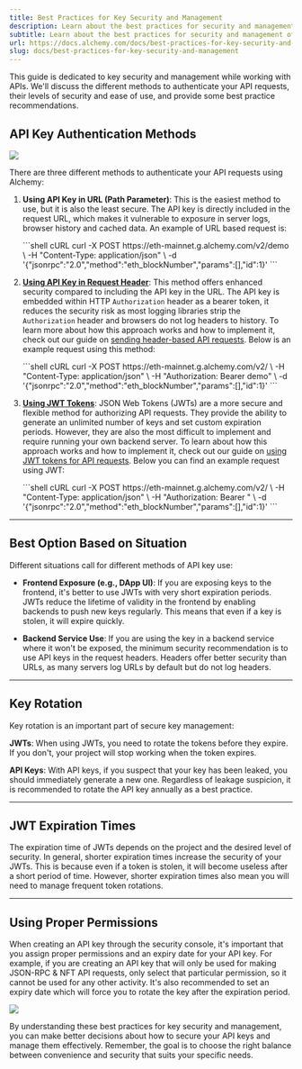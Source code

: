 ```yaml
---
title: Best Practices for Key Security and Management
description: Learn about the best practices for security and management of your keys.
subtitle: Learn about the best practices for security and management of your keys.
url: https://docs.alchemy.com/docs/best-practices-for-key-security-and-management
slug: docs/best-practices-for-key-security-and-management
---
```


This guide is dedicated to key security and management while working with APIs. We'll discuss the different methods to authenticate your API requests, their levels of security and ease of use, and provide some best practice recommendations.

## API Key Authentication Methods

![](ec60f77-visual.png)

There are three different methods to authenticate your API requests using Alchemy:

1. **Using API Key in URL (Path Parameter)**: This is the easiest method to use, but it is also the least secure. The API key is directly included in the request URL, which makes it vulnerable to exposure in server logs, browser history and cached data. An example of URL based request is:

   <CodeGroup>
     ```shell cURL
     curl -X POST https://eth-mainnet.g.alchemy.com/v2/demo \
     -H "Content-Type: application/json" \
     -d '{"jsonrpc":"2.0","method":"eth_blockNumber","params":[],"id":1}'
     ```
   </CodeGroup>

2. **[Using API Key in Request Header](/docs/how-to-use-api-keys-in-http-headers)**: This method offers enhanced security compared to including the API key in the URL. The API key is embedded within HTTP `Authorization` header as a bearer token, it reduces the security risk as most logging libraries strip the `Authorization` header and browsers do not log headers to history. To learn more about how this approach works and how to implement it, check out our guide on [sending header-based API requests](/docs/how-to-use-api-keys-in-http-headers). Below is an example request using this method:

   <CodeGroup>
     ```shell cURL
     curl -X POST https://eth-mainnet.g.alchemy.com/v2/ \
     -H "Content-Type: application/json" \
     -H "Authorization: Bearer demo" \
     -d '{"jsonrpc":"2.0","method":"eth_blockNumber","params":[],"id":1}'
     ```
   </CodeGroup>

3. **[Using JWT Tokens](/docs/how-to-use-jwts-for-api-requests)**: JSON Web Tokens (JWTs) are a more secure and flexible method for authorizing API requests. They provide the ability to generate an unlimited number of keys and set custom expiration periods. However, they are also the most difficult to implement and require running your own backend server. To learn about how this approach works and how to implement it, check out our guide on [using JWT tokens for API requests](/docs/how-to-use-jwts-for-api-requests). Below you can find an example request using JWT:

   <CodeGroup>
     ```shell cURL
     curl -X POST https://eth-mainnet.g.alchemy.com/v2/ \
     -H "Content-Type: application/json" \
     -H "Authorization: Bearer <JWT_TOKEN>" \
     -d '{"jsonrpc":"2.0","method":"eth_blockNumber","params":[],"id":1}'
     ```
   </CodeGroup>

***

## Best Option Based on Situation

Different situations call for different methods of API key use:

* **Frontend Exposure (e.g., DApp UI)**: If you are exposing keys to the frontend, it's better to use JWTs with very short expiration periods. JWTs reduce the lifetime of validity in the frontend by enabling backends to push new keys regularly. This means that even if a key is stolen, it will expire quickly.

* **Backend Service Use**: If you are using the key in a backend service where it won't be exposed, the minimum security recommendation is to use API keys in the request headers. Headers offer better security than URLs, as many servers log URLs by default but do not log headers.

***

## Key Rotation

Key rotation is an important part of secure key management:

**JWTs**: When using JWTs, you need to rotate the tokens before they expire. If you don't, your project will stop working when the token expires.

**API Keys**: With API keys, if you suspect that your key has been leaked, you should immediately generate a new one. Regardless of leakage suspicion, it is recommended to rotate the API key annually as a best practice.

***

## JWT Expiration Times

The expiration time of JWTs depends on the project and the desired level of security. In general, shorter expiration times increase the security of your JWTs. This is because even if a token is stolen, it will become useless after a short period of time. However, shorter expiration times also mean you will need to manage frequent token rotations.

***

## Using Proper Permissions

When creating an API key through the security console, it's important that you assign proper permissions and an expiry date for your API key. For example, if you are creating an API key that will only be used for making JSON-RPC & NFT API requests, only select that particular permission, so it cannot be used for any other activity. It's also recommended to set an expiry date which will force you to rotate the key after the expiration period.

![](a452d0e-image.png)

By understanding these best practices for key security and management, you can make better decisions about how to secure your API keys and manage them effectively. Remember, the goal is to choose the right balance between convenience and security that suits your specific needs.
